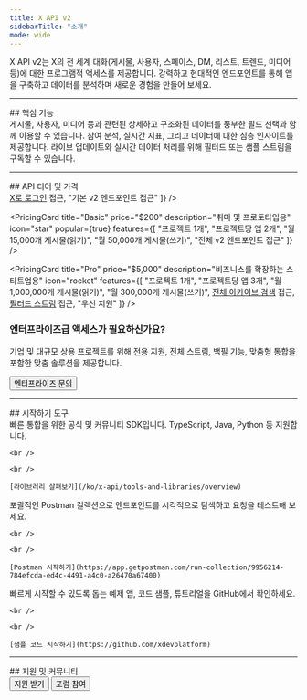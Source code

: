 ```yaml
---
title: X API v2
sidebarTitle: "소개"
mode: wide
---
```



X API v2는 X의 전 세계 대화(게시물, 사용자, 스페이스, DM, 리스트, 트렌드, 미디어 등)에 대한 프로그램적 액세스를 제공합니다. 강력하고 현대적인 엔드포인트를 통해 앱을 구축하고 데이터를 분석하며 새로운 경험을 만들어 보세요.

---

<div id="key-features">
  ## 핵심 기능
</div>

<CardGroup cols="3">
  <Card title="풍부한 데이터 객체" icon="database" href="/ko/x-api/fundamentals/data-dictionary">
    게시물, 사용자, 미디어 등과 관련된 상세하고 구조화된 데이터를 풍부한 필드 선택과 함께 이용할 수 있습니다.
  </Card>

  <Card title="고급 지표" icon="chart-pie" href="/ko/x-api/fundamentals/metrics">
    참여 분석, 실시간 지표, 그리고 데이터에 대한 심층 인사이트를 제공합니다.
  </Card>

  <Card title="실시간 스트림" icon="bolt" href="/ko/x-api/posts/filtered-stream/introduction">
    라이브 업데이트와 실시간 데이터 처리를 위해 필터드 또는 샘플 스트림을 구독할 수 있습니다.
  </Card>
</CardGroup>

---

<div id="api-tiers-pricing">
  ## API 티어 및 가격
</div>

<div className="grid md:grid-cols-3 gap-8 my-8">
  <PricingCard
    title="Free"
    price="$0"
    description="테스트용"
    icon="gift"
    features={[
    "프로젝트 1개",
    "프로젝트당 앱 1개",
    "월 100개 게시물(읽기)",
    "월 500개 게시물(쓰기)",
    <span><a href="/fundamentals/authentication/guides/log-in-with-x" className="underline">X로 로그인</a> 접근</span>,
    "기본 v2 엔드포인트 접근"
  ]}
  />

  <PricingCard
    title="Basic"
    price="$200"
    description="취미 및 프로토타입용"
    icon="star"
    popular={true}
    features={[
    "프로젝트 1개",
    "프로젝트당 앱 2개",
    "월 15,000개 게시물(읽기)",
    "월 50,000개 게시물(쓰기)",
    "전체 v2 엔드포인트 접근"
  ]}
  />

  <PricingCard
    title="Pro"
    price="$5,000"
    description="비즈니스를 확장하는 스타트업용"
    icon="rocket"
    features={[
    "프로젝트 1개",
    "프로젝트당 앱 3개",
    "월 1,000,000개 게시물(읽기)",
    "월 300,000개 게시물(쓰기)",
    <span><a href="/x-api/posts/search/introduction#full-archive-search" className="underline">전체 아카이브 검색</a> 접근</span>,
    <span><a href="/x-api/posts/filtered-stream/introduction" className="underline">필터드 스트림</a> 접근</span>,
    "우선 지원"
  ]}
  />
</div>

<div className="text-center mt-8 mb-6">
  <h3 className="text-lg font-semibold justify-center text-gray-900 dark:text-white mb-2">
    엔터프라이즈급 액세스가 필요하신가요?
  </h3>

  <p className="text-gray-600 dark:text-gray-300 mb-4 max-w-2xl mx-auto">
    기업 및 대규모 상용 프로젝트를 위해 전용 지원, 전체 스트림, 백필 기능, 맞춤형 통합을 포함한 맞춤 솔루션을 제공합니다.
  </p>

  <div className="flex justify-center">
    <Button href="/ko/enterprise/forms/enterprise-api-interest">
      엔터프라이즈 문의
    </Button>
  </div>
</div>

---

<div id="get-started-tools">
  ## 시작하기 도구
</div>

<CardGroup cols="3">
  <Card title="Client Libraries" icon="screwdriver-wrench" href="/ko/x-api/tools-and-libraries/overview">
    빠른 통합을 위한 공식 및 커뮤니티 SDK입니다. TypeScript, Java, Python 등 지원합니다.

    <br />

    <br />

    [라이브러리 살펴보기](/ko/x-api/tools-and-libraries/overview)
  </Card>

  <Card title="Postman Collection" icon="book" href="https://app.getpostman.com/run-collection/9956214-784efcda-ed4c-4491-a4c0-a26470a67400">
    포괄적인 Postman 컬렉션으로 엔드포인트를 시각적으로 탐색하고 요청을 테스트해 보세요.

    <br />

    <br />

    [Postman 시작하기](https://app.getpostman.com/run-collection/9956214-784efcda-ed4c-4491-a4c0-a26470a67400)
  </Card>

  <Card title="Sample Code" icon="code" href="https://github.com/xdevplatform">
    빠르게 시작할 수 있도록 돕는 예제 앱, 코드 샘플, 튜토리얼을 GitHub에서 확인하세요.

    <br />

    <br />

    [샘플 코드 시작하기](https://github.com/xdevplatform)
  </Card>
</CardGroup>

---

<div id="support-community">
  ## 지원 및 커뮤니티
</div>

<div className="flex space-x-4">
  <Button href="https://developer.x.com/en/support/twitter-api.html">
    지원 받기
  </Button>

  <Button href="https://devcommunity.x.com/">
    포럼 참여
  </Button>
</div>